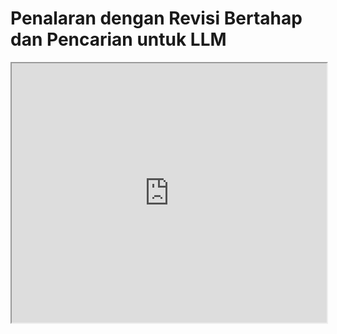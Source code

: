 
# Penalaran dengan Revisi Bertahap dan Pencarian untuk LLM


<iframe width="100%"
  height="415px"
  src="https://www.youtube.com/embed/13fr5m6ezOM?si=DH3XYfzbMsg9aeIx" allow="accelerometer; autoplay; clipboard-write; encrypted-media; gyroscope; picture-in-picture"
  allowFullScreen
  />

Penelitian oleh [Chi dkk. (2024)](https://arxiv.org/abs/2404.05966) memperkenalkan cara baru untuk penalaran umum dan pencarian pada tugas-tugas yang bisa dipecah menjadi bagian-bagian kecil.

Mereka mengusulkan kerangka kerja berbasis grafik bernama THOUGHTSCULPT. Kerangka ini memungkinkan model bahasa besar (LLM) untuk memperbaiki dirinya sendiri secara berulang dan membangun jaringan pemikiran yang saling terkait.

Berbeda dengan pendekatan lain seperti Tree-of-thoughts yang menggunakan struktur pohon, THOUGHTSCULPT menggunakan metode Monte Carlo Tree Search (MCTS). MCTS membantu LLM mencari solusi dengan lebih efisien.

Cara kerja THOUGHTSCULPT bisa dibayangkan seperti ini:
1. Ada "penilai pemikiran" yang memberikan umpan balik tentang solusi sementara.
2. "Pembuat pemikiran" menghasilkan solusi-solusi potensial.
3. Kedua komponen ini bekerja sama untuk memperbaiki solusi yang ada.

!["ThoughtSculpt"](../../../img/research/thoughtsculpt.png)

Terakhir, ada "simulator keputusan" yang mencoba berbagai jalur pemikiran untuk menentukan mana yang paling menjanjikan.

THOUGHTSCULPT sangat cocok untuk tugas-tugas seperti pembuatan konten terbuka, penalaran bertahap, dan pemikiran kreatif. Ini karena kemampuannya untuk terus memperbaiki pemikiran.

Di masa depan, kita mungkin akan melihat lebih banyak pendekatan canggih yang menggunakan konsep dan algoritma pencarian serupa. Tujuannya adalah untuk meningkatkan kemampuan penalaran LLM dan memecahkan masalah yang membutuhkan pemikiran dan perencanaan kompleks. Penelitian ini penting untuk diikuti perkembangannya dalam tren riset LLM.

